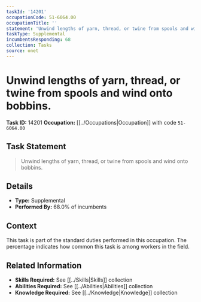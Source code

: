 ```yaml
---
taskId: '14201'
occupationCode: 51-6064.00
occupationTitle: ''
statement: 'Unwind lengths of yarn, thread, or twine from spools and wind onto bobbins.'
taskType: Supplemental
incumbentsResponding: 68
collection: Tasks
source: onet
---
```

# Unwind lengths of yarn, thread, or twine from spools and wind onto bobbins.

**Task ID:** 14201
**Occupation:** [[../Occupations|Occupation]] with code `51-6064.00`

## Task Statement

> Unwind lengths of yarn, thread, or twine from spools and wind onto bobbins.

## Details

- **Type:** Supplemental
- **Performed By:** 68.0% of incumbents

## Context

This task is part of the standard duties performed in this occupation. The percentage indicates how common this task is among workers in the field.

## Related Information

- **Skills Required:** See [[../Skills|Skills]] collection
- **Abilities Required:** See [[../Abilities|Abilities]] collection
- **Knowledge Required:** See [[../Knowledge|Knowledge]] collection
